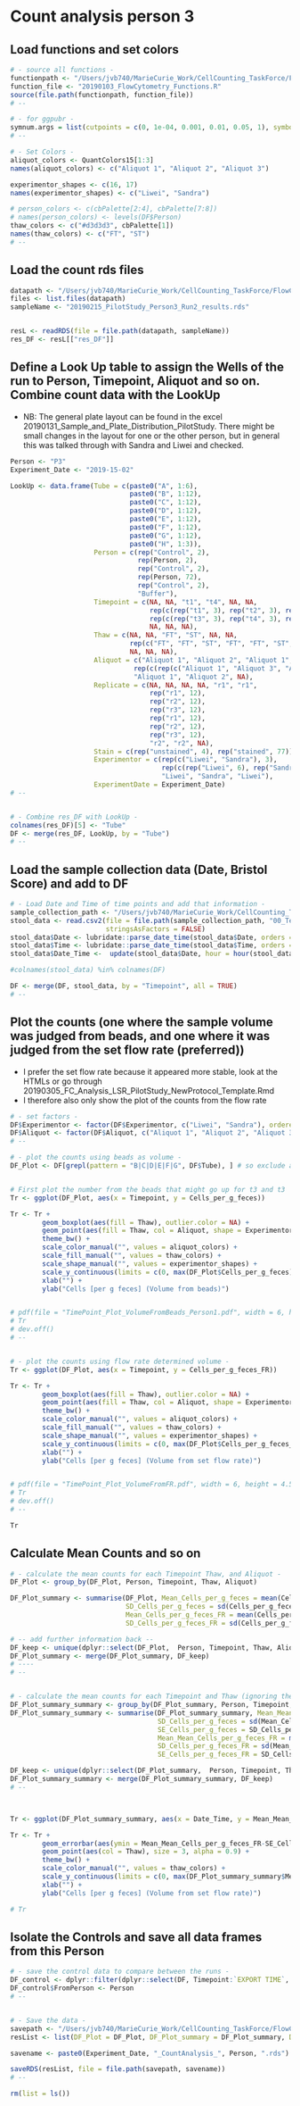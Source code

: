 # Count analysis person 3


## Load functions and set colors
<!-- all lines where user user input is required or possible are marked with NB: USER INPUT and NB: user input, respectively -->


```r
# - source all functions -
functionpath <- "/Users/jvb740/MarieCurie_Work/CellCounting_TaskForce/FlowCytometryAnalysis/PILOT_Study/Functions_FC/"
function_file <- "20190103_FlowCytometry_Functions.R"
source(file.path(functionpath, function_file))
# --

# - for ggpubr -
symnum.args = list(cutpoints = c(0, 1e-04, 0.001, 0.01, 0.05, 1), symbols = c("****", "***", "**", "*", "ns"))
# -- 

# - Set Colors -
aliquot_colors <- QuantColors15[1:3]
names(aliquot_colors) <- c("Aliquot 1", "Aliquot 2", "Aliquot 3")

experimentor_shapes <- c(16, 17)
names(experimentor_shapes) <- c("Liwei", "Sandra")

# person_colors <- c(cbPalette[2:4], cbPalette[7:8])
# names(person_colors) <- levels(DF$Person)
thaw_colors <- c("#d3d3d3", cbPalette[1])
names(thaw_colors) <- c("FT", "ST")
# --
```



## Load the count rds files

```r
datapath <- "/Users/jvb740/MarieCurie_Work/CellCounting_TaskForce/FlowCytometryAnalysis/PILOT_Study/PILOT_result_rds_files/"
files <- list.files(datapath)
sampleName <- "20190215_PilotStudy_Person3_Run2_results.rds"


resL <- readRDS(file = file.path(datapath, sampleName))
res_DF <- resL[["res_DF"]]
```



## Define a Look Up table to assign the Wells of the run to Person, Timepoint, Aliquot and so on. Combine count data with the LookUp

- NB: The general plate layout can be found in the excel 20190131_Sample_and_Plate_Distribution_PilotStudy. There might be small changes in the layout for one or the other person, but in general this was talked through with Sandra and Liwei and checked. 


```r
Person <- "P3"
Experiment_Date <- "2019-15-02"

LookUp <- data.frame(Tube = c(paste0("A", 1:6), 
                              paste0("B", 1:12),
                              paste0("C", 1:12),
                              paste0("D", 1:12),
                              paste0("E", 1:12), 
                              paste0("F", 1:12), 
                              paste0("G", 1:12),
                              paste0("H", 1:3)), 
                     Person = c(rep("Control", 2), 
                                rep(Person, 2),
                                rep("Control", 2),
                                rep(Person, 72),
                                rep("Control", 2),
                                "Buffer"),
                     Timepoint = c(NA, NA, "t1", "t4", NA, NA,
                                   rep(c(rep("t1", 3), rep("t2", 3), rep("t1", 3), rep("t2", 3)), 3),
                                   rep(c(rep("t3", 3), rep("t4", 3), rep("t3", 3), rep("t4", 3)), 3),
                                   NA, NA, NA),
                     Thaw = c(NA, NA, "FT", "ST", NA, NA,
                              rep(c("FT", "FT", "ST", "FT", "FT", "ST", "FT", "ST", "ST", "FT", "ST", "ST"), 6), 
                              NA, NA, NA),
                     Aliquot = c("Aliquot 1", "Aliquot 2", "Aliquot 1", "Aliquot 3", "Aliquot 1", "Aliquot 2",
                               rep(c(rep(c("Aliquot 1", "Aliquot 3", "Aliquot 2"), 2), rep(c("Aliquot 2", "Aliquot 1", "Aliquot 3"), 2)), 6),
                               "Aliquot 1", "Aliquot 2", NA),
                     Replicate = c(NA, NA, NA, NA, "r1", "r1",
                                   rep("r1", 12),
                                   rep("r2", 12),
                                   rep("r3", 12),
                                   rep("r1", 12),
                                   rep("r2", 12),
                                   rep("r3", 12),
                                   "r2", "r2", NA),
                     Stain = c(rep("unstained", 4), rep("stained", 77)),
                     Experimentor = c(rep(c("Liwei", "Sandra"), 3), 
                                      rep(c(rep("Liwei", 6), rep("Sandra", 6)), 6),
                                      "Liwei", "Sandra", "Liwei"),
                     ExperimentDate = Experiment_Date)
# --


# - Combine res_DF with LookUp -
colnames(res_DF)[5] <- "Tube"
DF <- merge(res_DF, LookUp, by = "Tube")
# --
```



## Load the sample collection data (Date, Bristol Score) and add to DF


```r
# - Load Date and Time of time points and add that information -
sample_collection_path <- "/Users/jvb740/MarieCurie_Work/CellCounting_TaskForce/FlowCytometryAnalysis/PILOT_Study/PILOT_AfterFlow_Analysis_FInalCounts/Input_Data/SampleCollection_csvs/"
stool_data <- read.csv2(file = file.path(sample_collection_path, "00_Template_SampleCollectionSheet_P3.csv"), header = TRUE, sep = ";",
                        stringsAsFactors = FALSE)
stool_data$Date <- lubridate::parse_date_time(stool_data$Date, orders = "dmy", tz = "CET")
stool_data$Time <- lubridate::parse_date_time(stool_data$Time, orders = "HM", tz = "CET")
stool_data$Date_Time <-  update(stool_data$Date, hour = hour(stool_data$Time), minute = minute(stool_data$Time))

#colnames(stool_data) %in% colnames(DF)

DF <- merge(DF, stool_data, by = "Timepoint", all = TRUE)
# --
```



## Plot the counts (one where the sample volume was judged from beads, and one where it was judged from the set flow rate (preferred))

- I prefer the set flow rate because it appeared more stable, look at the HTMLs or go through 20190305_FC_Analysis_LSR_PilotStudy_NewProtocol_Template.Rmd
- I therefore also only show the plot of the counts from the flow rate



```r
# - set factors -
DF$Experimentor <- factor(DF$Experimentor, c("Liwei", "Sandra"), ordered = T)
DF$Aliquot <- factor(DF$Aliquot, c("Aliquot 1", "Aliquot 2", "Aliquot 3"), ordered = T)
# --

# - plot the counts using beads as volume -
DF_Plot <- DF[grepl(pattern = "B|C|D|E|F|G", DF$Tube), ] # so exclude all control and buffer counts in these plots


# First plot the number from the beads that might go up for t3 and t3
Tr <- ggplot(DF_Plot, aes(x = Timepoint, y = Cells_per_g_feces))

Tr <- Tr +
        geom_boxplot(aes(fill = Thaw), outlier.color = NA) +
        geom_point(aes(fill = Thaw, col = Aliquot, shape = Experimentor), position = position_jitterdodge(jitter.height = 0, jitter.width = 0.05), size = 3, alpha = 0.9) +
        theme_bw() +
        scale_color_manual("", values = aliquot_colors) +
        scale_fill_manual("", values = thaw_colors) +
        scale_shape_manual("", values = experimentor_shapes) +
        scale_y_continuous(limits = c(0, max(DF_Plot$Cells_per_g_feces))) +
        xlab("") +
        ylab("Cells [per g feces] (Volume from beads)") 


# pdf(file = "TimePoint_Plot_VolumeFromBeads_Person1.pdf", width = 6, height = 4.5)
# Tr
# dev.off()
# --


# - plot the counts using flow rate determined volume -
Tr <- ggplot(DF_Plot, aes(x = Timepoint, y = Cells_per_g_feces_FR))

Tr <- Tr +
        geom_boxplot(aes(fill = Thaw), outlier.color = NA) +
        geom_point(aes(fill = Thaw, col = Aliquot, shape = Experimentor), position = position_jitterdodge(jitter.height = 0, jitter.width = 0.05), size = 3, alpha = 0.9) +
        theme_bw() +
        scale_color_manual("", values = aliquot_colors) +
        scale_fill_manual("", values = thaw_colors) +
        scale_shape_manual("", values = experimentor_shapes) +
        scale_y_continuous(limits = c(0, max(DF_Plot$Cells_per_g_feces_FR))) +
        xlab("") +
        ylab("Cells [per g feces] (Volume from set flow rate)") 


# pdf(file = "TimePoint_Plot_VolumeFromFR.pdf", width = 6, height = 4.5)
# Tr
# dev.off()
# --
```


```r
Tr
```



## Calculate Mean Counts and so on


```r
# - calculate the mean counts for each Timepoint Thaw, and Aliquot -
DF_Plot <- group_by(DF_Plot, Person, Timepoint, Thaw, Aliquot) 

DF_Plot_summary <- summarise(DF_Plot, Mean_Cells_per_g_feces = mean(Cells_per_g_feces), 
                             SD_Cells_per_g_feces = sd(Cells_per_g_feces),
                             Mean_Cells_per_g_feces_FR = mean(Cells_per_g_feces_FR),
                             SD_Cells_per_g_feces_FR = sd(Cells_per_g_feces_FR))

# -- add further information back --
DF_keep <- unique(dplyr::select(DF_Plot,  Person, Timepoint, Thaw, Aliquot, ExperimentDate:Date_Time))
DF_Plot_summary <- merge(DF_Plot_summary, DF_keep)
# ----
# --


# - calculate the mean counts for each Timepoint and Thaw (ignoring the SD of the aliquots) -
DF_Plot_summary_summary <- group_by(DF_Plot_summary, Person, Timepoint, Thaw)
DF_Plot_summary_summary <- summarise(DF_Plot_summary_summary, Mean_Mean_Cells_per_g_feces = mean(Mean_Cells_per_g_feces), 
                                     SD_Cells_per_g_feces = sd(Mean_Cells_per_g_feces),
                                     SE_Cells_per_g_feces = SD_Cells_per_g_feces/sqrt(n()),
                                     Mean_Mean_Cells_per_g_feces_FR = mean(Mean_Cells_per_g_feces_FR),
                                     SD_Cells_per_g_feces_FR = sd(Mean_Cells_per_g_feces_FR),
                                     SE_Cells_per_g_feces_FR = SD_Cells_per_g_feces_FR/sqrt(n()))

DF_keep <- unique(dplyr::select(DF_Plot_summary,  Person, Timepoint, Thaw, ExperimentDate:Date_Time))
DF_Plot_summary_summary <- merge(DF_Plot_summary_summary, DF_keep)
# --



Tr <- ggplot(DF_Plot_summary_summary, aes(x = Date_Time, y = Mean_Mean_Cells_per_g_feces_FR))

Tr <- Tr +
        geom_errorbar(aes(ymin = Mean_Mean_Cells_per_g_feces_FR-SE_Cells_per_g_feces_FR, ymax = Mean_Mean_Cells_per_g_feces_FR+SE_Cells_per_g_feces_FR, col = Thaw), width = 30000) +
        geom_point(aes(col = Thaw), size = 3, alpha = 0.9) +
        theme_bw() +
        scale_color_manual("", values = thaw_colors) +
        scale_y_continuous(limits = c(0, max(DF_Plot_summary_summary$Mean_Mean_Cells_per_g_feces_FR + DF_Plot_summary_summary$SE_Cells_per_g_feces_FR))) +
        xlab("") +
        ylab("Cells [per g feces] (Volume from set flow rate)") 
```


```r
# Tr
```


## Isolate the Controls and save all data frames from this Person


```r
# - save the control data to compare between the runs -
DF_control <- dplyr::filter(dplyr::select(DF, Timepoint:`EXPORT TIME`, RecTime_sec:ExperimentDate), Person == "Control")
DF_control$FromPerson <- Person
# --


# - Save the data -
savepath <- "/Users/jvb740/MarieCurie_Work/CellCounting_TaskForce/FlowCytometryAnalysis/PILOT_Study/PILOT_AfterFlow_Analysis_FInalCounts/Input_Data/Person_Count_rds/"
resList <- list(DF_Plot = DF_Plot, DF_Plot_summary = DF_Plot_summary, DF_Plot_summary_summary = DF_Plot_summary_summary, DF_control = DF_control)

savename <- paste0(Experiment_Date, "_CountAnalysis_", Person, ".rds")

saveRDS(resList, file = file.path(savepath, savename))
# --
```


```r
rm(list = ls())
```





